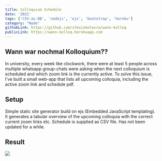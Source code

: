 ```yaml
---
title: Colloquium Schedule
date: '2021'
tags: ['CSV-as-DB', 'nodejs', 'ejs', 'bootstrap', 'heroku']
category: "Node"
githubLink: https://github.com/s7evinkelevra/wann-kolloq
publicLink: https://wann-kolloq.herokuapp.com
---
```


## Wann war nochmal Kolloquium??
In university, every week like clockwork, there were at least 5 people across multiple whatsapp group-chats were asking when the next colloquium is scheduled and which zoom link is the currently active. To solve this issue, I&apos;ve built a small web-app that lists all upcoming colloquia, including the active zoom link and schedule pdf.

## Setup
Simple static site generator build on ejs (Embedded JavaScript templating). It generates a tabular overview of the upcoming colloquia with the correct current zoom links etc. Schedule is supplied as CSV file. Has not been updated for a while.

## Result

<img src="/projects/wann-kolloq.PNG" />